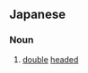==Japanese==
{{ja-kanjitab|そう|とう|yomi=o}}

===Noun===
{{ja-noun|そうとう|kyu=雙頭}}

# [[double]] [[head]]ed